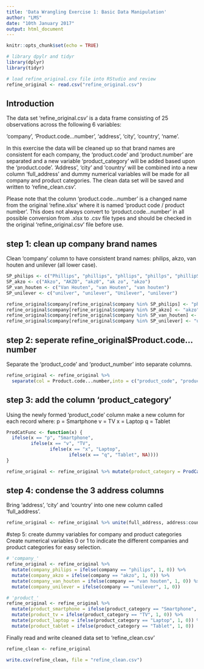 ```yaml
---
title: 'Data Wrangling Exercise 1: Basic Data Manipulation'
author: "LMS"
date: "10th January 2017"
output: html_document
---
```


```r
knitr::opts_chunk$set(echo = TRUE)

# library dpylr and tidyr
library(dplyr)
library(tidyr)

# load refine_original.csv file into RStudio and review
refine_original <- read.csv("refine_original.csv")
```

## Introduction

The data set 'refine_original.csv' is a data frame consisting of 25 observations across the following 6 variables:

'company', 'Product.code...number', 'address', 'city', 'country', 'name'.
  
In this exercise the data will be cleaned up so that brand names are consistent for each company, the 'product.code' and 'product.number' are separated and a new variable 'product_category' will be added based upon the 'product.code'.  'Address', 'city' and 'country' will be combined into a new column 'full_address' and dummy numerical variables will be made for all company and product categories.  The clean data set will be saved and written to 'refine_clean.csv'.

Please note that the column 'product.code...number' is a changed name from the original 'refine.xlsx' where it is named 'product code / product number'.  This does not always convert to 'product.code...number' in all possible conversion from .xlsx to .csv file types and should be checked in the original 'refine_original.csv' file before use.

## step 1: clean up company brand names 
Clean 'company' column to have consistent brand names: philips, akzo, van houten and unilever (all lower case).

```r
SP_philips <- c("Phillips", "phillips", "phllips", "phillps", "phillipS", "fillips", "phlips", "philips")
SP_akzo <- c("Akzo", "AKZO", "akz0", "ak zo", "akzo")
SP_van_houten <- c("Van Houten", "van Houten", "van houten")
SP_unilever <- c("unilver", "unilever", "Unilever", "unilever")

refine_original$company[refine_original$company %in% SP_philips] <- "philips"
refine_original$company[refine_original$company %in% SP_akzo] <- "akzo"
refine_original$company[refine_original$company %in% SP_van_houten] <- "van houten"
refine_original$company[refine_original$company %in% SP_unilever] <- "unilever"
```

## step 2: seperate refine_original$Product.code...number
Separate the 'product_code' and 'product_number' into separate columns.

```r
refine_original <- refine_original %>% 
  separate(col = Product.code...number,into = c("product_code", "product_number"), sep = "-")
```

## step 3: add the column 'product_category'
Using the newly formed 'product_code' column make a new column for each record where:
        p = Smartphone
        v = TV
        x = Laptop
        q = Tablet

```r
ProdCatFunc <- function(x) {
  ifelse(x == "p", "Smartphone",
         ifelse(x == "v", "TV",
                ifelse(x == "x", "Laptop",
                       ifelse(x == "q", "Tablet", NA))))
}

refine_original <- refine_original %>% mutate(product_category = ProdCatFunc(product_code))
```

## step 4: condense the 3 address columns 
Bring 'address', 'city' and 'country' into one new column called 'full_address'.

```r
refine_original <- refine_original %>% unite(full_address, address:country, sep = ",", remove = FALSE)
```

#step 5: create dummy variables for company and product categories
Create numerical variables 0 or 1 to indicate the different companies and product categories for easy selection.

```r
# 'company_'
refine_original <- refine_original %>%
  mutate(company_philips = ifelse(company == "philips", 1, 0)) %>%
  mutate(company_akzo = ifelse(company == "akzo", 1, 0)) %>%
  mutate(company_van_houten = ifelse(company == "van houten", 1, 0)) %>%
  mutate(company_unilever = ifelse(company == "unilever", 1, 0))

# 'product_'
refine_original <- refine_original %>%
  mutate(product_smartphone = ifelse(product_category == "Smartphone", 1, 0)) %>%
  mutate(product_tv = ifelse(product_category == "TV", 1, 0)) %>%
  mutate(product_laptop = ifelse(product_category == "Laptop", 1, 0)) %>%
  mutate(product_tablet = ifelse(product_category == "Tablet", 1, 0))
```

Finally read and write cleaned data set to 'refine_clean.csv'

``` r
refine_clean <- refine_original

write.csv(refine_clean, file = "refine_clean.csv")
```

